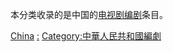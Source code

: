 本分类收录的是中国的[[电视剧|电视剧]][[编剧|编剧]]条目。

[[Category:电视剧编剧|China]]
[[Category:中国电视剧|:]]
[[Category:中華人民共和國編劇|Category:中華人民共和國編劇]]